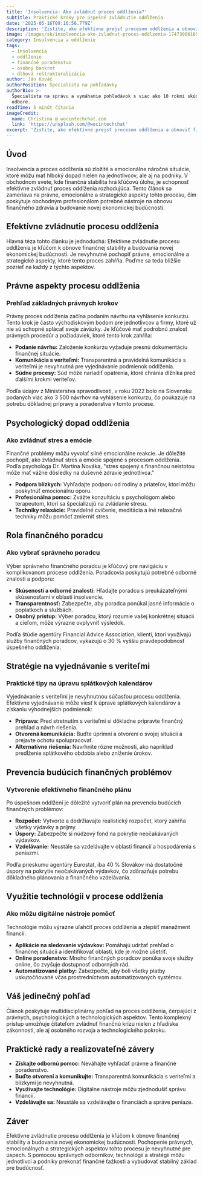 ```yaml
---
title: 'Insolvencia: Ako zvládnuť proces oddlženia?'
subtitle: Praktické kroky pre úspešné zvládnutie oddlženia
date: '2025-05-16T09:16:56.779Z'
description: 'Zistite, ako efektívne prejsť procesom oddlženia a obnoviť finančnú stabilitu.'
image: /images/sk/insolvencia-ako-zvladnut-proces-oddlzenia-1747300616571.jpg
category: Insolvencia a oddlženie
tags:
  - insolvencia
  - oddlženie
  - finančné poradenstvo
  - osobný bankrot
  - dlhová reštrukturalizácia
author: Ján Kováč
authorPosition: Špecialista na pohľadávky
authorBio: >-
  Špecialista na správu a vymáhanie pohľadávok s viac ako 10 rokmi skúseností v
  odbore.
readTime: 5 minút čítania
imageCredit:
  name: Christina @ wocintechchat.com
  link: 'https://unsplash.com/@wocintechchat'
excerpt: 'Zistite, ako efektívne prejsť procesom oddlženia a obnoviť finančnú stabilitu.'
---
```

## Úvod

Insolvencia a proces oddlženia sú zložité a emocionálne náročné situácie, ktoré môžu mať hlboký dopad nielen na jednotlivcov, ale aj na podniky. V obchodnom svete, kde finančná stabilita hrá kľúčovú úlohu, je schopnosť efektívne zvládnuť proces oddlženia rozhodujúca. Tento článok sa zameriava na právne, emocionálne a strategické aspekty tohto procesu, čím poskytuje obchodným profesionálom potrebné nástroje na obnovu finančného zdravia a budovanie novej ekonomickej budúcnosti.

## Efektívne zvládnutie procesu oddlženia

Hlavná téza tohto článku je jednoduchá: Efektívne zvládnutie procesu oddlženia je kľúčom k obnove finančnej stability a budovania novej ekonomickej budúcnosti. Je nevyhnutné pochopiť právne, emocionálne a strategické aspekty, ktoré tento proces zahŕňa. Poďme sa teda bližšie pozrieť na každý z týchto aspektov.

## Právne aspekty procesu oddlženia

### Prehľad základných právnych krokov

Právny proces oddlženia začína podaním návrhu na vyhlásenie konkurzu. Tento krok je často východiskovým bodom pre jednotlivcov a firmy, ktoré už nie sú schopné splácať svoje záväzky. Je kľúčové mať podrobnú znalosť právnych procedúr a požiadaviek, ktoré tento krok zahŕňa:

- **Podanie návrhu:** Založenie konkurzu vyžaduje presnú dokumentáciu finančnej situácie.
- **Komunikácia s veriteľmi:** Transparentná a pravidelná komunikácia s veriteľmi je nevyhnutná pre vyjednávanie podmienok oddlženia.
- **Súdne procesy:** Súd môže nariadiť opatrenia, ktoré chránia dlžníka pred ďalšími krokmi veriteľov.

Podľa údajov z Ministerstva spravodlivosti, v roku 2022 bolo na Slovensku podaných viac ako 3 500 návrhov na vyhlásenie konkurzu, čo poukazuje na potrebu dôkladnej prípravy a poradenstva v tomto procese.

## Psychologický dopad oddlženia

### Ako zvládnuť stres a emócie

Finančné problémy môžu vyvolať silné emocionálne reakcie. Je dôležité pochopiť, ako zvládnuť stres a emócie spojené s procesom oddlženia. Podľa psychológa Dr. Martina Nováka, "stres spojený s finančnou neistotou môže mať vážne dôsledky na duševné zdravie jednotlivca."

- **Podpora blízkych:** Vyhľadajte podporu od rodiny a priateľov, ktorí môžu poskytnúť emocionálnu oporu.
- **Profesionálna pomoc:** Zvážte konzultáciu s psychológom alebo terapeutom, ktorí sa špecializujú na zvládanie stresu.
- **Techniky relaxácie:** Pravidelné cvičenie, meditácia a iné relaxačné techniky môžu pomôcť zmierniť stres.

## Rola finančného poradcu

### Ako vybrať správneho poradcu

Výber správneho finančného poradcu je kľúčový pre navigáciu v komplikovanom procese oddlženia. Poradcovia poskytujú potrebné odborné znalosti a podporu:

- **Skúsenosti a odborné znalosti:** Hľadajte poradcu s preukázateľnými skúsenosťami v oblasti insolvencie.
- **Transparentnosť:** Zabezpečte, aby poradca ponúkal jasné informácie o poplatkoch a službách.
- **Osobný prístup:** Výber poradcu, ktorý rozumie vašej konkrétnej situácii a cieľom, môže výrazne ovplyvniť výsledok.

Podľa štúdie agentúry Financial Advice Association, klienti, ktorí využívajú služby finančných poradcov, vykazujú o 30 % vyššiu pravdepodobnosť úspešného oddlženia.

## Stratégie na vyjednávanie s veriteľmi

### Praktické tipy na úpravu splátkových kalendárov

Vyjednávanie s veriteľmi je nevyhnutnou súčasťou procesu oddlženia. Efektívne vyjednávanie môže viesť k úprave splátkových kalendárov a získaniu výhodnejších podmienok:

- **Príprava:** Pred stretnutím s veriteľmi si dôkladne pripravte finančný prehľad a návrh riešenia.
- **Otvorená komunikácia:** Buďte úprimní a otvorení o svojej situácii a prejavte ochotu spolupracovať.
- **Alternatívne riešenia:** Navrhnite rôzne možnosti, ako napríklad predĺženie splátkového obdobia alebo zníženie úrokov.

## Prevencia budúcich finančných problémov

### Vytvorenie efektívneho finančného plánu

Po úspešnom oddlžení je dôležité vytvoriť plán na prevenciu budúcich finančných problémov:

- **Rozpočet:** Vytvorte a dodržiavajte realistický rozpočet, ktorý zahŕňa všetky výdavky a príjmy.
- **Úspory:** Zabezpečte si núdzový fond na pokrytie neočakávaných výdavkov.
- **Vzdelávanie:** Neustále sa vzdelávajte v oblasti financií a hospodárenia s peniazmi.

Podľa prieskumu agentúry Eurostat, iba 40 % Slovákov má dostatočné úspory na pokrytie neočakávaných výdavkov, čo zdôrazňuje potrebu dôkladného plánovania a finančného vzdelávania.

## Využitie technológií v procese oddlženia

### Ako môžu digitálne nástroje pomôcť

Technológie môžu výrazne uľahčiť proces oddlženia a zlepšiť manažment financií:

- **Aplikácie na sledovanie výdavkov:** Pomáhajú udržať prehľad o finančnej situácii a identifikovať oblasti, kde je možné ušetriť.
- **Online poradenstvo:** Mnoho finančných poradcov ponúka svoje služby online, čo zvyšuje dostupnosť odborných rád.
- **Automatizované platby:** Zabezpečte, aby boli všetky platby uskutočňované včas prostredníctvom automatizovaných systémov.

## Váš jedinečný pohľad

Článok poskytuje multidisciplinárny pohľad na proces oddlženia, čerpajúci z právnych, psychologických a technologických aspektov. Tento komplexný prístup umožňuje čitateľom zvládnuť finančnú krízu nielen z hľadiska zákonnosti, ale aj osobného rozvoja a technologického pokroku. 

## Praktické rady a realizovateľné závery

- **Získajte odbornú pomoc:** Neváhajte vyhľadať právne a finančné poradenstvo.
- **Buďte otvorení a komunikujte:** Transparentná komunikácia s veriteľmi a blízkymi je nevyhnutná.
- **Využívajte technológie:** Digitálne nástroje môžu zjednodušiť správu financií.
- **Vzdelávajte sa:** Neustále sa vzdelávajte o financiách a správe peniaze.

## Záver

Efektívne zvládnutie procesu oddlženia je kľúčom k obnove finančnej stability a budovania novej ekonomickej budúcnosti. Pochopenie právnych, emocionálnych a strategických aspektov tohto procesu je nevyhnutné pre úspech. S pomocou správnych odborníkov, technológií a stratégií môžu jednotlivci a podniky prekonať finančné ťažkosti a vybudovať stabilný základ pre budúcnosť.
